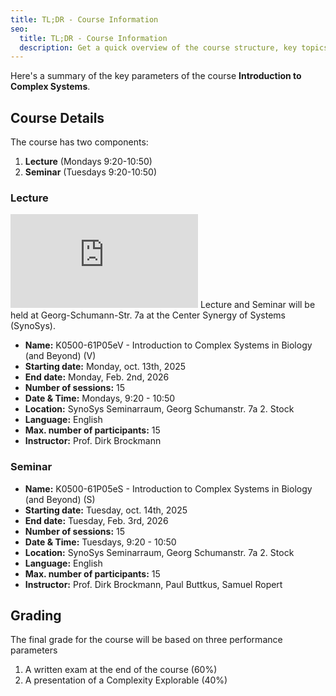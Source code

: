 ```yaml
---
title: TL;DR - Course Information
seo:
  title: TL;DR - Course Information
  description: Get a quick overview of the course structure, key topics, and essential resources.
---
```



Here's a summary of the key parameters of the course **Introduction to Complex Systems**. 

## Course Details

The course has two components: 

1. **Lecture** (Mondays 9:20-10:50) 
2. **Seminar** (Tuesdays 9:20-10:50) 


### Lecture
<MarginNote>
<iframe src="https://www.google.com/maps/embed?pb=!1m18!1m12!1m3!1d10037.512579074284!2d13.704058246542708!3d51.02763625024674!2m3!1f0!2f0!3f0!3m2!1i1024!2i768!4f13.1!3m3!1m2!1s0x4709c5940abd1f4f%3A0x490d22e2ee6850c8!2sGeorg-Schumann-Stra%C3%9Fe%207a%2C%2001069%20Dresden!5e0!3m2!1sde!2sde!4v1743796057106!5m2!1sde!2sde" style="border:0;" allowfullscreen="" loading="lazy" referrerpolicy="no-referrer-when-downgrade"></iframe>
Lecture and Seminar  will be held at Georg-Schumann-Str. 7a at the Center Synergy
of Systems (SynoSys).
</MarginNote>

- **Name:** K0500-61P05eV - Introduction to Complex Systems in Biology (and Beyond) (V)
- **Starting date:** Monday, oct. 13th, 2025
- **End date:** Monday, Feb. 2nd, 2026
- **Number of sessions:** 15
- **Date & Time:** Mondays, 9:20 - 10:50
- **Location:** SynoSys Seminarraum, Georg Schumanstr. 7a 2. Stock
- **Language:** English
- **Max. number of participants:** 15
- **Instructor:** Prof. Dirk Brockmann

### Seminar

- **Name:** K0500-61P05eS - Introduction to Complex Systems in Biology (and Beyond) (S)
- **Starting date:** Tuesday, oct. 14th, 2025
- **End date:** Tuesday, Feb. 3rd, 2026
- **Number of sessions:** 15
- **Date & Time:** Tuesdays, 9:20 - 10:50
- **Location:** SynoSys Seminarraum, Georg Schumanstr. 7a 2. Stock
- **Language:** English
- **Max. number of participants:** 15
- **Instructor:** Prof. Dirk Brockmann, Paul Buttkus, Samuel Ropert

## Grading

The final grade for the course will be based on three performance parameters

1. A written exam at the end of the course (60%)
2. A presentation of a Complexity Explorable (40%)


